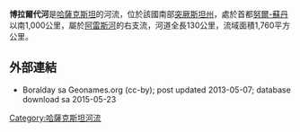 {{Citecheck|time=2021-04-13T06:38:24+00:00}}
{{coord|42.5953|N|69.3455|E|display=title}}

'''博拉爾代河'''是[[哈薩克斯坦|哈薩克斯坦]]的河流，位於該國南部[[突厥斯坦州|突厥斯坦州]]，處於首都[[努爾-蘇丹|努爾-蘇丹]]以南1,000公里，屬於[[阿雷斯河|阿雷斯河]]的右支流，河道全長130公里，流域面積1,760平方公里。

==外部連結==
* Boralday sa Geonames.org (cc-by); post updated 2013-05-07; database download sa 2015-05-23

{{Kazakhstan-geo-stub}}
[[Category:哈薩克斯坦河流|Category:哈薩克斯坦河流]]